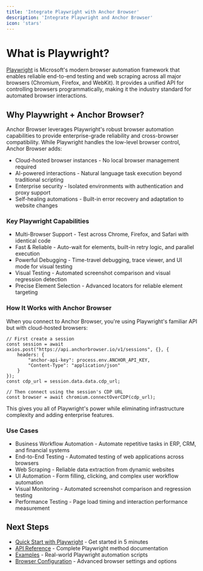 ```yaml
---
title: 'Integrate Playwright with Anchor Browser'
description: 'Integrate Playwright and Anchor Browser'
icon: 'stars'
---
```


# What is Playwright?

[Playwright](https://playwright.dev/) is Microsoft's modern browser automation framework that enables reliable end-to-end testing and web scraping across all major browsers (Chromium, Firefox, and WebKit). It provides a unified API for controlling browsers programmatically, making it the industry standard for automated browser interactions.

## Why Playwright + Anchor Browser?

Anchor Browser leverages Playwright's robust browser automation capabilities to provide enterprise-grade reliability and cross-browser compatibility. While Playwright handles the low-level browser control, Anchor Browser adds:

- Cloud-hosted browser instances - No local browser management required
- AI-powered interactions - Natural language task execution beyond traditional scripting
- Enterprise security - Isolated environments with authentication and proxy support
- Self-healing automations - Built-in error recovery and adaptation to website changes

### Key Playwright Capabilities

- Multi-Browser Support - Test across Chrome, Firefox, and Safari with identical code
- Fast & Reliable - Auto-wait for elements, built-in retry logic, and parallel execution
- Powerful Debugging - Time-travel debugging, trace viewer, and UI mode for visual testing
- Visual Testing - Automated screenshot comparison and visual regression detection
- Precise Element Selection - Advanced locators for reliable element targeting


### How It Works with Anchor Browser

When you connect to Anchor Browser, you're using Playwright's familiar API but with cloud-hosted browsers:

```
// First create a session
const session = await axios.post("https://api.anchorbrowser.io/v1/sessions", {}, {
    headers: {
        "anchor-api-key": process.env.ANCHOR_API_KEY,
        "Content-Type": "application/json"
    }
});
const cdp_url = session.data.data.cdp_url;

// Then connect using the session's CDP URL
const browser = await chromium.connectOverCDP(cdp_url);
```

This gives you all of Playwright's power while eliminating infrastructure complexity and adding enterprise features.

### Use Cases

- Business Workflow Automation - Automate repetitive tasks in ERP, CRM, and financial systems
- End-to-End Testing - Automated testing of web applications across browsers
- Web Scraping - Reliable data extraction from dynamic websites
- UI Automation - Form filling, clicking, and complex user workflow automation
- Visual Monitoring - Automated screenshot comparison and regression testing
- Performance Testing - Page load timing and interaction performance measurement

## Next Steps

- [Quick Start with Playwright](/quickstart/use-via-code) - Get started in 5 minutes
- [API Reference](/sdk-reference/browser-sessions/start-browser-session) - Complete Playwright method documentation
- [Examples](/examples/form-filling) - Real-world Playwright automation scripts
- [Browser Configuration](/sdk-reference/browser-sessions/start-browser-session#body-browser) - Advanced browser settings and options
